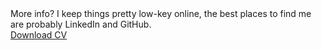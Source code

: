 
<div className="container flex flex-col items-center gap-12 py-10 px-3">
  <div className="flex flex-col gap-6 max-w-[50ch]">
    <Typography variant="heading" size="medium" as="h2">
      More info?
    </Typography>
    <Typography variant="body" size="medium" className="whitespace-nowrap">
      I keep things pretty low-key online, the best places to find me are probably LinkedIn and GitHub.
    </Typography>
  </div>
  <div className="flex flex-col @[400px]:flex-row gap-6 @[400px]:gap-16 justify-center">
    <div className="flex flex-row gap-5 justify-center">
      <a
        href="https://github.com/electricdreammachine"
        >
        <Github className="fill-primary-tint h-[40px] w-[40px] hover:fill-accent-white" />
      </a>
      <a
        href="https://www.linkedin.com/in/olivermichaelsmith"
        >
        <LinkedIn className="fill-primary-tint h-[40px] w-[40px] hover:fill-accent-white" />
      </a>
    </div>
    <a
      href="CV_Oliver_Smith.pdf"
      download
      className="btn flex h-[40px] min-h-0 items-center bg-primary-tint text-secondary hover:bg-accent-white relative rounded-full border-none before:w-[30px] before:h-[30px] before:block before:absolute before:-right-[32px] before:-top-0 before:mask-[url('/pixel-sparkle-tr.svg')] before:bg-cover before:bg-no-repeat before:bg-gradient-to-r before:from-primary-tint before:to-secondary before:-scale-x-100 after:w-[35px] after:h-[30px] after:block after:absolute after:-left-[32px] after:-top-0 after:mask-[url('/pixel-sparkle-tr.svg')] after:bg-cover after:bg-no-repeat after:bg-primary-tint after:-scale-x-100 after:bg-gradient-to-l after:from-primary-tint after:to-secondary"
    >
      <File className="w-[20px] h-[20px]" />
      <Typography variant="body" size="small" className="font-normal">
        Download CV
      </Typography>
    </a>
  </div>
</div>
